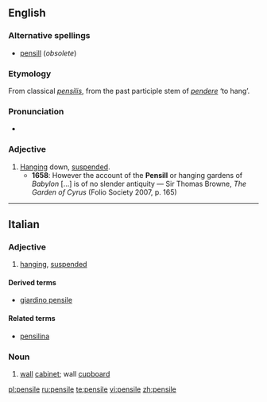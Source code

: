 ==English==

===Alternative spellings===
* [[pensill]] (''obsolete'')

===Etymology===
From classical {{etyl|la}} ''[[pensilis]]'', from the past participle stem of ''[[pendere]]'' ‘to hang’.

===Pronunciation===
* {{IPA|/ˈpɛnsaɪl/}}

===Adjective===
{{en-adj}}

# [[hanging|Hanging]] down, [[suspended]].
#* '''1658''': However the account of the '''Pensill''' or hanging gardens of ''Babylon'' [...] is of no slender antiquity — Sir Thomas Browne, ''The Garden of Cyrus'' (Folio Society 2007, p. 165)

----

==Italian==

===Adjective===
{{it-adj|pensil|e|i}}

# [[hanging]], [[suspended]]

====Derived terms====
* [[giardino pensile]]

====Related terms====
* [[pensilina]]

===Noun===
{{it-noun|pensil|m|e|i}} 

# [[wall]] [[cabinet]]; wall [[cupboard]]

[[pl:pensile]]
[[ru:pensile]]
[[te:pensile]]
[[vi:pensile]]
[[zh:pensile]]